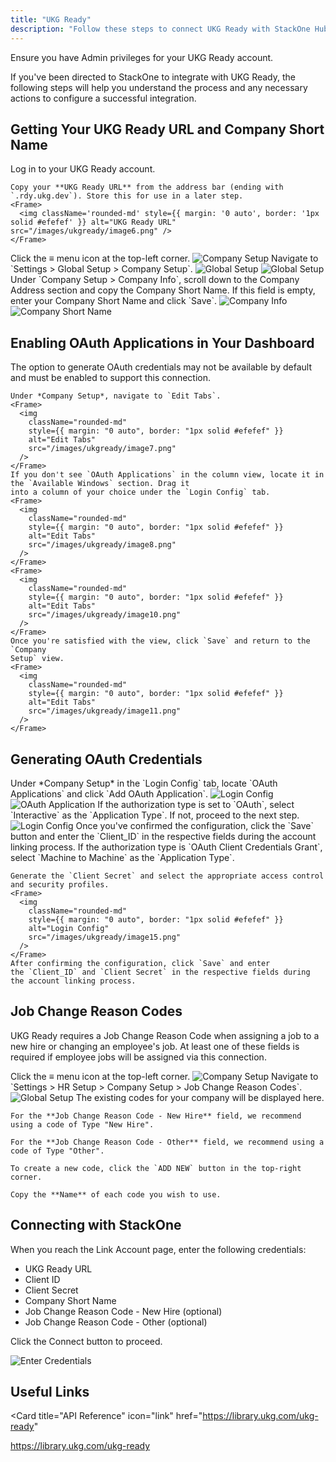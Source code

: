 ```yaml
---
title: "UKG Ready"
description: "Follow these steps to connect UKG Ready with StackOne Hub successfully."
---
```



<Warning>Ensure you have Admin privileges for your UKG Ready account.</Warning>

If you've been directed to StackOne to integrate with UKG Ready, the following steps will help you understand the process and any necessary actions to configure a successful integration.

## Getting Your UKG Ready URL and Company Short Name 

<Steps>
  <Step title="Log in to UKG Ready Dashboard">
    Log in to your UKG Ready account.
    
    Copy your **UKG Ready URL** from the address bar (ending with `.rdy.ukg.dev`). Store this for use in a later step.
    <Frame>
      <img className='rounded-md' style={{ margin: '0 auto', border: '1px solid #efefef' }} alt="UKG Ready URL" src="/images/ukgready/image6.png" />
    </Frame>
  </Step>

<Step title="Navigate to Company Setup">
  Click the ≡ menu icon at the top-left corner.
  <Frame>
    <img
      className="rounded-md"
      style={{ margin: "0 auto", border: "1px solid #efefef" }}
      alt="Company Setup"
      src="/images/ukgready/image1.png"
    />
  </Frame>
  Navigate to `Settings > Global Setup > Company Setup`.
  <Frame>
    <img
      className="rounded-md"
      style={{ margin: "0 auto", border: "1px solid #efefef" }}
      alt="Global Setup"
      src="/images/ukgready/image2.png"
    />
  </Frame>
  <Frame>
    <img
      className="rounded-md"
      style={{ margin: "0 auto", border: "1px solid #efefef" }}
      alt="Global Setup"
      src="/images/ukgready/image3.png"
    />
  </Frame>
</Step>

<Step title="Copy Company Short Name">
  Under `Company Setup > Company Info`, scroll down to the Company Address
  section and copy the Company Short Name. If this field is empty, enter your Company Short Name and click `Save`.
  <Frame>
    <img
      className="rounded-md"
      style={{ margin: "0 auto", border: "1px solid #efefef" }}
      alt="Company Info"
      src="/images/ukgready/image4.png"
    />
  </Frame>
  <Frame>
    <img
      className="rounded-md"
      style={{ margin: "0 auto", border: "1px solid #efefef" }}
      alt="Company Short Name"
      src="/images/ukgready/image5.png"
    />
  </Frame>
</Step>
</Steps>

## Enabling OAuth Applications in Your Dashboard

<Steps>
  <Step title="Enable OAuth Applications">
    The option to generate OAuth credentials may not be available by default and must be enabled to support this connection.
    
    Under *Company Setup*, navigate to `Edit Tabs`.
    <Frame>
      <img
        className="rounded-md"
        style={{ margin: "0 auto", border: "1px solid #efefef" }}
        alt="Edit Tabs"
        src="/images/ukgready/image7.png"
      />
    </Frame>
    If you don't see `OAuth Applications` in the column view, locate it in the `Available Windows` section. Drag it
    into a column of your choice under the `Login Config` tab.
    <Frame>
      <img
        className="rounded-md"
        style={{ margin: "0 auto", border: "1px solid #efefef" }}
        alt="Edit Tabs"
        src="/images/ukgready/image8.png"
      />
    </Frame>
    <Frame>
      <img
        className="rounded-md"
        style={{ margin: "0 auto", border: "1px solid #efefef" }}
        alt="Edit Tabs"
        src="/images/ukgready/image10.png"
      />
    </Frame>
    Once you're satisfied with the view, click `Save` and return to the `Company
    Setup` view.
    <Frame>
      <img
        className="rounded-md"
        style={{ margin: "0 auto", border: "1px solid #efefef" }}
        alt="Edit Tabs"
        src="/images/ukgready/image11.png"
      />
    </Frame>
  </Step>
</Steps>

## Generating OAuth Credentials

<Steps>
  <Step title="Add OAuth Application">
    Under *Company Setup* in the `Login Config` tab, locate `OAuth Applications` and click `Add OAuth
    Application`.
    <Frame>
      <img
        className="rounded-md"
        style={{ margin: "0 auto", border: "1px solid #efefef" }}
        alt="Login Config"
        src="/images/ukgready/image12.png"
      />
    </Frame>
    <Frame>
      <img
        className="rounded-md"
        style={{ margin: "0 auto", border: "1px solid #efefef" }}
        alt="OAuth Application"
        src="/images/ukgready/image13.png"
      />
    </Frame>
  </Step>
  
  <Step title="Generate OAuth">
    If the authorization type is set to `OAuth`, select `Interactive` as the `Application Type`. If not, proceed to the next step.
    <Frame>
      <img
        className="rounded-md"
        style={{ margin: "0 auto", border: "1px solid #efefef" }}
        alt="Login Config"
        src="/images/ukgready/image14.png"
      />
    </Frame>
    Once you've confirmed the configuration, click the `Save` button and enter
    the `Client_ID` in the respective fields during the account linking process.
  </Step>
  <Step title="Generate OAuth Client Credentials Grant">
    If the authorization type is `OAuth Client Credentials Grant`, select
    `Machine to Machine` as the `Application Type`.

    Generate the `Client Secret` and select the appropriate access control and security profiles.
    <Frame>
      <img
        className="rounded-md"
        style={{ margin: "0 auto", border: "1px solid #efefef" }}
        alt="Login Config"
        src="/images/ukgready/image15.png"
      />
    </Frame>
    After confirming the configuration, click `Save` and enter
    the `Client_ID` and `Client Secret` in the respective fields during the account linking process.

  </Step>
</Steps>

## Job Change Reason Codes

UKG Ready requires a Job Change Reason Code when assigning a job to a new hire or changing an employee's job. At least one of these fields is required if employee jobs will be assigned via this connection.

<Steps>
  <Step>
    Click the ≡ menu icon at the top-left corner.
    <Frame>
      <img
        className="rounded-md"
        style={{ margin: "0 auto", border: "1px solid #efefef" }}
        alt="Company Setup"
        src="/images/ukgready/image1.png"
      />
    </Frame>
  </Step>

  <Step>
    Navigate to `Settings > HR Setup > Company Setup > Job Change Reason Codes`.
    <Frame>
      <img
        className="rounded-md"
        style={{ margin: "0 auto", border: "1px solid #efefef" }}
        alt="Global Setup"
        src="/images/ukgready/image16.png"
      />
    </Frame>
  </Step>

  <Step>
    The existing codes for your company will be displayed here. 

    For the **Job Change Reason Code - New Hire** field, we recommend using a code of Type "New Hire".

    For the **Job Change Reason Code - Other** field, we recommend using a code of Type "Other".

    To create a new code, click the `ADD NEW` button in the top-right corner.

    Copy the **Name** of each code you wish to use.
  </Step>
</Steps>

## Connecting with StackOne

When you reach the Link Account page, enter the following credentials:
- UKG Ready URL
- Client ID
- Client Secret
- Company Short Name
- Job Change Reason Code - New Hire (optional)
- Job Change Reason Code - Other (optional)

Click the Connect button to proceed.

<Frame>
    <img className='rounded-md' style={{ margin: '0 auto', border: '1px solid #efefef' }} alt="Enter Credentials" src="/images/webflowworkspace/image3.png" />
</Frame>

<IntegrationFooter />

## Useful Links

<Card
  title="API Reference"
  icon="link"
  href="https://library.ukg.com/ukg-ready"
>
  https://library.ukg.com/ukg-ready
</Card>